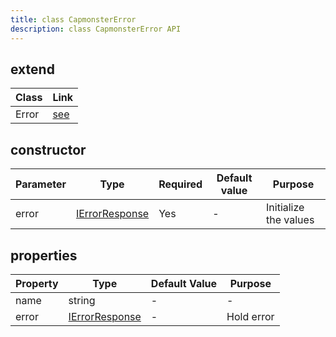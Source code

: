 ```yaml
---
title: class CapmonsterError
description: class CapmonsterError API
---
```


## extend

| Class | Link                                                                                                |
| ----- | --------------------------------------------------------------------------------------------------- |
| Error | [see](https://developer.mozilla.org/en-US/docs/Web/JavaScript/Reference/Global_Objects/Error/Error) |

## constructor

| Parameter | Type                                             | Required | Default value | Purpose               |
| --------- | ------------------------------------------------ | -------- | ------------- | --------------------- |
| error     | [IErrorResponse](/all-interfaces#ierrorresponse) | Yes      | -             | Initialize the values |

## properties

| Property | Type                                             | Default Value | Purpose    |
| -------- | ------------------------------------------------ | ------------- | ---------- |
| name     | string                                           | -             | -          |
| error    | [IErrorResponse](/all-interfaces#ierrorresponse) | -             | Hold error |
